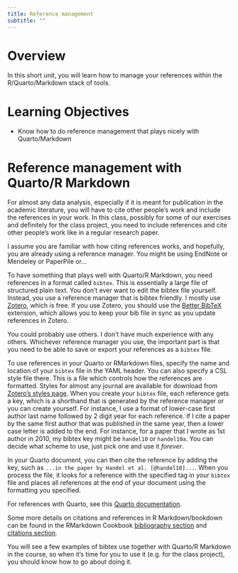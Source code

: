 ```yaml
---
title: Reference management
subtitle: ""
---
```



# Overview
In this short unit, you will learn how to manage your references within the R/Quarto/Markdown stack of tools.


# Learning Objectives
* Know how to do reference management that plays nicely with Quarto/Markdown


# Reference management with Quarto/R Markdown

For almost any data analysis, especially if it is meant for publication in the academic literature, you will have to cite other people's work and include the references in your work. In this class, possibly for some of our exercises and definitely for the class project, you need to include references and cite other people's work like in a regular research paper.

I assume you are familiar with how citing references works, and hopefully, you are already using a reference manager. You might be using EndNote or Mendeley or PaperPile or...   

To have something that plays well with Quarto/R Markdown, you need references in a format called `bibtex`. This is essentially a large file of structured plain text. You don't ever want to edit the bibtex file yourself. Instead, you use a reference manager that is bibtex friendly. I mostly use [Zotero](https://www.zotero.org/), which is free. If you use Zotero, you should use the [Better BibTeX](https://retorque.re/zotero-better-bibtex/) extension, which allows you to keep your bib file in sync as you update references in Zotero.

You could probably use others. I don't have much experience with any others. Whichever reference manager you use, the important part is that you need to be able to save or export your references as a `bibtex` file. 

To use references in your Quarto or RMarkdown files, specify the name and location of your `bibtex` file in the YAML header. You can also specify a CSL style file there. This is a file which controls how the references are formatted. Styles for almost any journal are available for download from [Zotero's styles page](https://www.zotero.org/styles). When you create your `bibtex` file, each reference gets a key, which is a shorthand that is generated by the reference manager or you can create yourself. For instance, I use a format of lower-case first author last name followed by 2 digit year for each reference. If I cite a paper by the same first author that was published in the same year, then a lower case letter is added to the end. For instance, for a paper that I wrote as 1st author in 2010, my bibtex key might be `handel10` or `handel10a`. You can decide what scheme to use, just pick one and use it _forever_. 

In your Quarto document, you can then cite the reference by adding the key, such as `...in the paper by Handel et al. [@handel10]...`. When you process the file, it looks for a reference with the specified tag in your `bibtex` file and places all references at the end of your document using the formatting you specified. 

For references with Quarto, see this [Quarto documentation](https://quarto.org/docs/authoring/footnotes-and-citations.html).

Some more details on citations and references in R Markdown/bookdown can be found in the RMarkdown Cookbook [bibliography section](https://bookdown.org/yihui/rmarkdown-cookbook/bibliography.html) and [citations section](https://bookdown.org/yihui/bookdown/citations.html). 

You will see a few examples of bibtex use together with Quarto/R Markdown in the course, so when it's time for you to use it (e.g. for the class project), you should know how to go about doing it.
